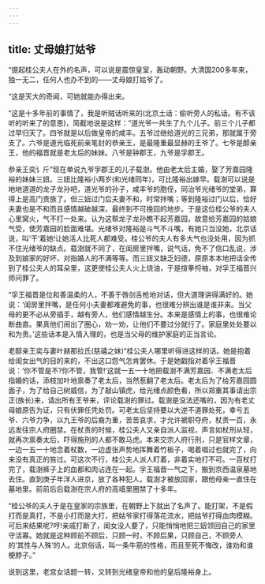 ```yaml
---
---
---
```

title: 丈母娘打姑爷
---



“提起桂公夫人在外的名声，可以说是震惊皇室，轰动朝野。大清国200多年来，独一无二，任何人也办不到的——丈母娘打姑爷了。

“这是天大的奇闻，可她就能办得出来。

“这是十多年前的事情了，我是听贼话听来的(北京土话：偷听旁人的私话。有不该听的听来了的意思)，简截地说是这样：“道光爷一共生了九个儿子。前三个儿子都过早归天了。四爷就是以后做皇帝的咸丰。五爷过继给道光的三兄弟，那就属于旁支了。六爷是道光临死前亲笔封的恭亲王，是最隆重最显赫的王爷了。七爷是醇亲王，他的福晋就是老太后的妹妹。八爷是钟郡王，九爷是孚郡王。

恭亲王奕讠斤“现在单说九爷孚郡王的儿子载澍。他由老太后主婚，娶了芳嘉园隆裕的妹妹三妞。三妞比隆裕小两岁(和光绪同年)，可比隆裕出嫁早。载澍可以说是地地道道的龙子龙孙吧，道光爷的孙子，咸丰爷的胞侄，同治爷光绪爷的堂弟，算得上是高门贵族了。但三妞过门后夫妻不和，时常拌嘴；等到隆裕过门以后，恰好夫妻也是不和而且感情越破越深，最终到不可挽回的地步。于是这位桂公爷的夫人心里窝火，气不打一处来。认为这帮龙子龙孙瞧不起芳嘉园，故意给芳嘉园的姑娘气受，使芳嘉园的脸面难堪。光绪爷对隆裕是斗气不斗嘴，有她只当没她，北京话说，叫‘干’着她!让她活人比死人都难受。桂公爷的夫人有多大气也没处用，因为抓不住光绪爷的缺点。载澍就不同了，在闺房里拌嘴，说气话，免不了信口乱说，涉及到娘家的好坏，对指婚人的不满等等。而三妞又缺乏妇德，原原本本地把话全传到了桂公夫人的耳朵里，这更使桂公夫人火上烧油，于是揎拳捋袖，对孚王福晋兴师问罪了。

“孚王福晋是位和善温柔的人，不善于唇剑舌枪地对话，但大道理讲得满好的。她说：‘闺房里拌嘴，是任何小夫妻都难避免的事，也很难分辨出谁是谁非来。当父母的更不必从旁插手，越有旁人，他们感情越生分。本来是感情上的事，也很难论断曲直。果真他们闹出了圈心，劝一劝，让他们不要过分就行了。家庭里处处要以和为贵。’这些话本是入情入理的，也是当父母的维护家庭的正当言论。

老醇亲王奕与妻叶赫那拉氏(慈禧之妹)“桂公夫人哪里听得进这样的话。她是抱着给闺女出气的目的来的，不出这口怨气怎肯罢休。于是她戳指对着孚王福晋说：‘你不管是不?你不管，我管!’这就一五一十地把载澍不满芳嘉园、不满老太后指婚的话，添枝加叶地禀奏了老太后，当然惹翻了老太后。老太后为了给芳嘉园圆面子，为了给自己树威信，为了敲山镇虎，给光绪点颜色看，所以郑重其事请出宗正(族长)来，请出所有王爷来，评论载澍的罪过。载澍是没法还嘴的，因为有老丈母娘原告为证，只有伏罪任凭处罚。可老太后坚持要以大逆不道罪处死，幸亏五爷、六爷力争，以九王爷的后裔为重，苦苦哀求，才允许褫职夺府，杖责一百，永远发往宗人府圈禁。在杖责的时候，桂公夫人又亲自派人监视，声言如杖刑从轻，就再次禀奏太后，吓得施刑的人都不敢马虎。本来交宗人府行刑，只是官样文章，一边一五一十地念着杖数，一边虚张声势地挥舞着竹板子，喝着唱过也就完了，向来没有真正的笞过。可这次不行，桂公夫人派人盯着，非着实地打不可。一百杖打完了，载澍裤子上的血都和肉沾连在一起。孚王福晋一气之下，搬到京西温泉墓地去住。直到庚子年洋人进京，放了各种犯人，载澍才被放回家，跟他母亲一直住在墓地里。前前后后载澍在宗人府的高墙里圈禁了十多年。

“桂公爷的夫人于是在皇家的宗族里，在朝野上下就出了名声了。能打架，不是假打而是真打，不是小打而是大打，把姑爷家打得落花流水，把姑爷打得血肉模糊。可后来结果呢?哼!亲戚打断了，闺女没人要了，只能悄悄地把三妞领回自己的家里守活寡。她就是这种顾前不顾后，只顾一时，不顾后果，只顾自己，不顾旁人的‘其性与人殊’的人。北京俗话，叫一条牛筋的性格，而且至死不悔改，谁劝和谁梗脖子。”

说到这里，老宫女话题一转，又转到光绪皇帝和他的皇后隆裕身上。
